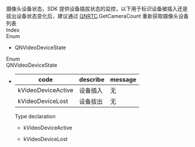 <link rel="stylesheet" type="text/css" href="https://docs.qnsdk.com/styles/doc-v4-api.css" />
<div class="rtc-doc rtc-doc-page" id="rtc-doc">
<section class="rtc-doc-panel rtc-doc-describe rtc-doc-note">
                摄像头设备状态，SDK 提供设备插拔状态的监控，以下用于标识设备被插入还是拔出设备状态变化后，建议通过 <a href='11216/QNRTC-Linux'>QNRTC</a>.GetCameraCount 重新获取摄像头设备列表</section>
            <div class="rtc-doc-page-wrap">Index</div>
<section class="rtc-doc-panel">
        <div class="rtc-doc-page-title">Enum</div>
        <ul class="rtc-doc-catalogue">
                <li><a onClick='document.location.replace(`${document.location.protocol}//${document.location.host}${document.location.pathname}${document.location.search}#QNVideoDeviceState`)'>QNVideoDeviceState</a></li>
        </ul>
</section>
<div class="rtc-doc-page-wrap">Enum</div>
<section class="rtc-doc-panel">
<div class="rtc-doc-page-title rtc-doc-antor" id="QNVideoDeviceState">QNVideoDeviceState</div>
<ul class="rtc-doc-page-container">
<li class="rtc-doc-page-description">
    <table class="rtc-doc-code-table">
        <thead>
            <tr>
                <th>code</th>
                <th>describe</th>
                <th>message</th>
            </tr>
        </thead>
        <tbody>
                <tr>
                    <td>kVideoDeviceActive</td>
                    <td>设备插入</td>
                    <td>无</td>
                </tr>
                <tr>
                    <td>kVideoDeviceLost</td>
                    <td>设备拔出</td>
                    <td>无</td>
                </tr>
        </tbody>
    </table>
<div class="rtc-doc-parameters-title">Type declaration</div>
<ul class="rtc-doc-parameters">
    <li>
        <p>kVideoDeviceActive</p>
    </li>
    <li>
        <p>kVideoDeviceLost</p>
    </li>
</ul>
</li>
</ul>
</section>
</div>


